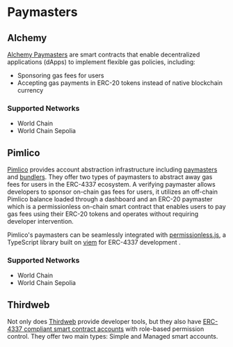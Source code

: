 # Paymasters

## Alchemy

[Alchemy Paymasters](https://www.alchemy.com/overviews/what-is-a-paymaster) are smart contracts that enable decentralized
applications (dApps) to implement flexible gas policies, including: 
- Sponsoring gas fees for users
- Accepting gas payments in ERC-20 tokens instead of native blockchain currency

### Supported Networks

- World Chain
- World Chain Sepolia

## Pimlico

[Pimlico](https://pimlico.io/) provides account abstraction infrastructure including [paymasters](https://docs.pimlico.io/infra/paymaster) and [bundlers](https://docs.pimlico.io/infra/bundler). They offer two types of paymasters to abstract away gas fees for users in the ERC-4337 ecosystem.
A verifying paymaster allows developers to sponsor on-chain gas fees for users, it utilizes an off-chain Pimlico balance
loaded through a dashboard and an ERC-20 paymaster which is a permissionless on-chain smart contract that enables users
to pay gas fees using their ERC-20 tokens and operates without requiring developer intervention.

Pimlico's paymasters can be seamlessly integrated with [permissionless.js](https://docs.pimlico.io/permissionless), a TypeScript library built on [viem](https://github.com/wevm/viem/) for ERC-4337 development .

### Supported Networks

- World Chain
- World Chain Sepolia 

## Thirdweb

Not only does [Thirdweb](thirdweb.com/) provide developer tools, but they also have [ERC-4337 compliant smart contract accounts](https://portal.thirdweb.com/contracts/build/base-contracts/erc-4337) with role-based permission control.
They offer two main types: Simple and Managed smart accounts.